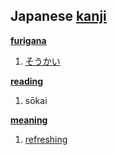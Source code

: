 == Japanese [[kanji]] ==                                          

'''[[furigana]]'''
# [[そうかい]]

'''[[reading]]'''
# sōkai

'''[[meaning]]'''
# [[refreshing]]